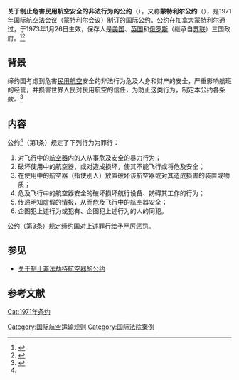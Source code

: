{{Other uses list|1971年通过的民航安全的公约|1999年通过的空难赔偿的公約|蒙特利尔公约}}
{{Infobox treaty
|name=蒙特利尔公约
|long_name=关于制止危害民用航空安全的非法行为的公约
|date_signed=1971年9月23日
|date_effective=1973年1月26日
|location_signed=[[加拿大|加拿大]][[蒙特利尔|蒙特利尔]]
|depositor=[[美国|美国]]政府<br />[[英国|英国]]政府<br />[[俄罗斯|俄罗斯]]政府
|languages=英文<br />法文<br />俄文<br />西班牙文
|parties=188（2009年）<ref>{{Cite web|title=168 Sabotage Convention 508|url=https://www.state.gov/wp-content/uploads/2019/03/168-Sabotage-Convention-508.pdf|access-date=2020-12-10|archive-date=2021-07-15|archive-url=https://web.archive.org/web/20210715080214/https://www.state.gov/wp-content/uploads/2019/03/168-Sabotage-Convention-508.pdf|dead-url=no}}</ref>
}}
'''关于制止危害民用航空安全的非法行为的公约'''（{{lang-en|Convention for the Suppression of Unlawful Acts against the Safety of Civil Aviation}}），又称'''蒙特利尔公约'''（{{lang-en|Montreal Convention}}），是1971年国际航空法会议（蒙特利尔会议）制订的[[国际公约|国际公约]]。公约在[[加拿大|加拿大]][[蒙特利尔|蒙特利尔]]通过，于1973年1月26日生效，保存人是[[美国|美国]]、[[英国|英国]]和[[俄罗斯|俄罗斯]]（继承自[[苏联|苏联]]）三国政府。<ref>{{Cite web|title=volume 974-I-14118 English|url=https://treaties.un.org/doc/Publication/UNTS/Volume%20974/volume-974-I-14118-English.pdf|accessdate=2020-12-10|archive-date=2020-09-21|archive-url=https://web.archive.org/web/20200921040234/https://treaties.un.org/doc/Publication/UNTS/Volume%20974/volume-974-I-14118-english.pdf|dead-url=no}}</ref><ref>{{Cite web|title=中华人民共和国-条约数据库|url=http://treaty.mfa.gov.cn/Treaty/web/detail1.jsp?objid=1531876005266|access-date=2020-12-10|archive-date=2021-10-14|archive-url=https://web.archive.org/web/20211014035901/http://treaty.mfa.gov.cn/Treaty/web/detail1.jsp?objid=1531876005266|dead-url=no}}</ref>

== 背景 ==
缔约国考虑到危害[[民用航空|民用航空]]安全的非法行为危及人身和财产的安全，严重影响航班的经营，并损害世界人民对民用航空的信任，为防止这类行为，制定本公约各条款。<ref name=":0">{{Cite web|title=关于制止危害民用航空安全的非法行为的公约|url=http://treaty.mfa.gov.cn/tykfiles/20180718/1531876005266.pdf|access-date=2020-12-10|archive-date=2021-08-27|archive-url=https://web.archive.org/web/20210827181451/http://treaty.mfa.gov.cn/tykfiles/20180718/1531876005266.pdf|dead-url=no}}</ref>

== 内容 ==
公约<ref name=":0"/>（第1条）规定了下列行为为罪行：
# 对飞行中的[[航空器|航空器]]内的人从事危及安全的暴力行为；
# 破坏使用中的航空器，或对造成损坏，使其不能飞行或将危及安全；
# 在使用中的航空器（指使别人）放置破坏该航空器或对其造成损害的装置或物质；
# 危及飞行中的航空器安全的破坏损坏航行设备、妨碍其工作的行为；
# 传递明知虚假的情报，从而危及飞行中的航空器安全；
# 企图犯上述行为或犯有、企图犯上述行为的人的同犯。
公约（第3条）规定缔约国对上述罪行给予严厉惩罚。

== 参见 ==
* [[关于制止非法劫持航空器的公约|关于制止非法劫持航空器的公约]]
== 参考文献 ==
{{reflist}}
{{商业空中旅行}}
[[Cat:1971年条约|Cat:1971年条约]]
[[Category:国际航空运输规则|Category:国际航空运输规则]]
[[Category:国际法院案例|Category:国际法院案例]]